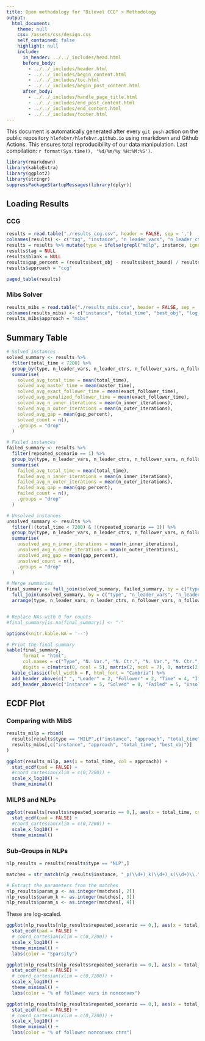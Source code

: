 ```yaml
---
title: Open methodology for "Bilevel CCG" > Methodology
output: 
  html_document:
    theme: null
    css: /assets/css/design.css
    self_contained: false
    highlight: null
    include:
      in_header: ../../_includes/head.html
      before_body: 
        - ../../_includes/header.html
        - ../../_includes/begin_content.html
        - ../../_includes/toc.html
        - ../../_includes/begin_post_content.html
      after_body: 
        - ../../_includes/handle_page_title.html
        - ../../_includes/end_post_content.html
        - ../../_includes/end_content.html
        - ../../_includes/footer.html
---
```


<div class="warning">This document is automatically generated after every `git push` action on the public repository `hlefebvr/hlefebvr.github.io` using rmarkdown and Github Actions. This ensures total reproducibility of our data manipulation. Last compilation: `r format(Sys.time(), '%d/%m/%y %H:%M:%S')`.</div>


```r
library(rmarkdown)
library(kableExtra)
library(ggplot2)
library(stringr)
suppressPackageStartupMessages(library(dplyr))
```

## Loading Results

### CCG

```r
results = read.table("./results_ccg.csv", header = FALSE, sep = ',')
colnames(results) <- c("tag", "instance", "n_leader_vars", "n_leader_ctrs", "n_follower_vars", "n_follower_ctrs", "n_uncertainty_vars", "n_uncertainty_ctrs", "n_second_stage_vars", "n_second_stage_ctrs", "total_time", "master_time", "exact_follower_time", "penalized_follower_time", "best_bound", "best_obj", "n_inner_iterations", "n_outer_iterations", "repeated_scenario", "feasible_found", "blank")
results = results %>% mutate(type = ifelse(grepl("milp", instance, ignore.case = TRUE), "MILP", "NLP"))
results$tag = NULL
results$blank = NULL
results$gap_percent = (results$best_obj - results$best_bound) / results$best_obj * 100
results$approach = "ccg"
```

```r
paged_table(results)
```

### Mibs Solver 

```r
results_mibs = read.table("./results_mibs.csv", header = FALSE, sep = ',')
colnames(results_mibs) <- c("instance", "total_time", "best_obj", "log_file")
results_mibs$approach = "mibs"
```

## Summary Table

```r
# Solved instances
solved_summary <- results %>%
  filter(total_time < 7200) %>%
  group_by(type, n_leader_vars, n_leader_ctrs, n_follower_vars, n_follower_ctrs) %>%
  summarise(
    solved_avg_total_time = mean(total_time),
    solved_avg_master_time = mean(master_time),
    solved_avg_exact_follower_time = mean(exact_follower_time),
    solved_avg_penalized_follower_time = mean(exact_follower_time),
    solved_avg_n_inner_iterations = mean(n_inner_iterations),
    solved_avg_n_outer_iterations = mean(n_outer_iterations),
    solved_avg_gap = mean(gap_percent),
    solved_count = n(),
    .groups = "drop"
  )

# Failed instances
failed_summary <- results %>%
  filter(repeated_scenario == 1) %>%
  group_by(type, n_leader_vars, n_leader_ctrs, n_follower_vars, n_follower_ctrs) %>%
  summarise(
    failed_avg_total_time = mean(total_time),
    failed_avg_n_inner_iterations = mean(n_inner_iterations),
    failed_avg_n_outer_iterations = mean(n_outer_iterations),
    failed_avg_gap = mean(gap_percent),
    failed_count = n(),
    .groups = "drop"
  )

# Unsolved instances
unsolved_summary <- results %>%
  filter(!(total_time < 7200) & !(repeated_scenario == 1)) %>%
  group_by(type, n_leader_vars, n_leader_ctrs, n_follower_vars, n_follower_ctrs) %>%
  summarise(
    unsolved_avg_n_inner_iterations = mean(n_inner_iterations),
    unsolved_avg_n_outer_iterations = mean(n_outer_iterations),
    unsolved_avg_gap = mean(gap_percent),
    unsolved_count = n(),
    .groups = "drop"
  )

# Merge summaries
final_summary <- full_join(solved_summary, failed_summary, by = c("type", "n_leader_vars", "n_leader_ctrs", "n_follower_vars", "n_follower_ctrs")) %>%
  full_join(unsolved_summary, by = c("type", "n_leader_vars", "n_leader_ctrs", "n_follower_vars", "n_follower_ctrs")) %>%
  arrange(type, n_leader_vars, n_leader_ctrs, n_follower_vars, n_follower_ctrs)


# Replace NAs with 0 for counts
#final_summary[is.na(final_summary)] <- "-"

options(knitr.kable.NA = '--')

# Print the final summary
kable(final_summary, 
      format = "html",
      col.names = c("Type", "N. Var.", "N. Ctr.", "N. Var.", "N. Ctr.", "Total", "Master", "Exact F.", "Penalized F.", "Inner", "Outer", "Gap (%)", "Count", "Total", "Inner", "Outer", "Gap (%)", "Count", "Inner", "Outer", "Gap (%)", "Count"),
      digits = c(matrix(0, ncol = 5), matrix(2, ncol = 7), 0, matrix(2, ncol = 4), 0, matrix(2, ncol = 3), 0)) %>%
  kable_classic(full_width = F, html_font = "Cambria") %>%
  add_header_above(c(" ", "Leader" = 2, "Follower" = 2, "Time" = 4, "Iterations" = 2, " " = 2, "Time", "Iterations" = 2, " " = 2, "Iterations" = 2, " " = 2)) %>%
  add_header_above(c("Instance" = 5, "Solved" = 8, "Failed" = 5, "Unsolved" = 4))

```

## ECDF Plot

### Comparing with MibS 

```r
results_milp = rbind(
  results[results$type == "MILP",c("instance", "approach", "total_time", "best_obj")],
  results_mibs[,c("instance", "approach", "total_time", "best_obj")]
)
```

```r
ggplot(results_milp, aes(x = total_time, col = approach)) + 
  stat_ecdf(pad = FALSE) +
  #coord_cartesian(xlim = c(0,7200)) +
  scale_x_log10() +
  theme_minimal()
```

### MILPS and NLPs

```r
ggplot(results[results$repeated_scenario == 0,], aes(x = total_time, col = type)) + 
  stat_ecdf(pad = FALSE) +
  #coord_cartesian(xlim = c(0,7200)) +
  scale_x_log10() +
  theme_minimal()
```

### Sub-Groups in NLPs

```r
nlp_results = results[results$type == "NLP",]

matches = str_match(nlp_results$instance, "_p(\\d+)_k(\\d+)_s(\\d+)\\.")

# Extract the parameters from the matches
nlp_results$param_p <- as.integer(matches[, 2])
nlp_results$param_k <- as.integer(matches[, 3])
nlp_results$param_s <- as.integer(matches[, 4])
```

These are log-scaled.

```r
ggplot(nlp_results[nlp_results$repeated_scenario == 0,], aes(x = total_time, col = paste0(param_s, " %"))) + 
  stat_ecdf(pad = FALSE) +
  # coord_cartesian(xlim = c(0,7200)) +
  scale_x_log10() +
  theme_minimal() +
  labs(color = "Sparsity")
```
```r
ggplot(nlp_results[nlp_results$repeated_scenario == 0,], aes(x = total_time, col = paste0(param_p, " %"))) + 
  stat_ecdf(pad = FALSE) +
  # coord_cartesian(xlim = c(0,7200)) +
  scale_x_log10() +
  theme_minimal() +
  labs(color = "% of follower vars in nonconvex")
```

```r
ggplot(nlp_results[nlp_results$repeated_scenario == 0,], aes(x = total_time, col = paste0(param_k, " %"))) + 
  stat_ecdf(pad = FALSE) +
  # coord_cartesian(xlim = c(0,7200)) +
  scale_x_log10() +
  theme_minimal() +
  labs(color = "% of follower nonconvex ctrs")
```

